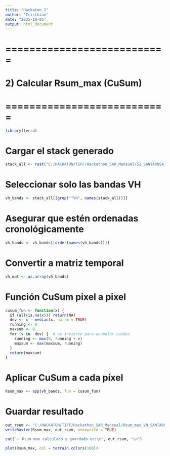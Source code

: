 ---
title: "Hackaton_2"
author: "Cristhian"
date: "2025-10-05"
output: html_document
---

# ===========================
# 2) Calcular Rsum_max (CuSum)
# ===========================


```{r}
library(terra)
```

# Cargar el stack generado

```{r}
stack_all <- rast("C:/HACKATON/TIFF/Hackathon_SAR_Mensual/S1_SANTAROSA_Stack_2016_2021.tif")
```

# Seleccionar solo las bandas VH


```{r}
vh_bands <- stack_all[[grep("^VH", names(stack_all))]]
```

# Asegurar que estén ordenadas cronológicamente


```{r}
vh_bands <- vh_bands[[order(names(vh_bands))]]
```

# Convertir a matriz temporal


```{r}
vh_mat <- as.array(vh_bands)
```

# Función CuSum pixel a pixel


```{r}
cusum_fun <- function(x) {
  if (all(is.na(x))) return(NA)
  dev <- x - median(x, na.rm = TRUE)
  running <- 0
  maxsum <- 0
  for (v in -dev) {  # se invierte para acumular caídas
    running <- max(0, running + v)
    maxsum <- max(maxsum, running)
  }
  return(maxsum)
}
```

# Aplicar CuSum a cada píxel


```{r}
Rsum_max <- app(vh_bands, fun = cusum_fun)
```

# Guardar resultado

```{r}
out_rsum <- "C:/HACKATON/TIFF/Hackathon_SAR_Mensual/Rsum_max_VH_SANTAROSA.tif"
writeRaster(Rsum_max, out_rsum, overwrite = TRUE)
```

```{r}
cat("✅ Rsum_max calculado y guardado en:\n", out_rsum, "\n")
```

```{r}
plot(Rsum_max, col = terrain.colors(100))
```











